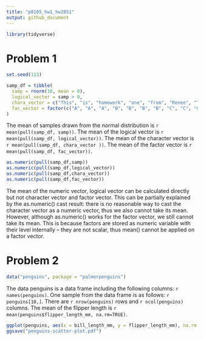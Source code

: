 ```yaml
---
title: "p8105_hw1_hw2851"
output: github_document
---
```


```r
library(tidyverse)

```

# Problem 1

```r

set.seed(123)

samp_df = tibble(
  samp = rnorm(10, mean = 0),
  logical_vector = samp > 0,
  chara_vector = c("This", "is", "homework", "one", "from", "Renee", "This", "is", "a", "homework"),
  fac_vector = factor(c("A", "A", "A", "B", "B", "B", "B", "C", "C", "C"))
)
```
The mean of samples drawn from the normal distribution is `r mean(pull(samp_df, samp))`.
The mean of the logical vector is `r mean(pull(samp_df, logical_vector))`.
The mean of the character vector is `r mean(pull(samp_df, chara_vector ))`.
The mean of the factor vector is `r mean(pull(samp_df, fac_vector))`.


```r
as.numeric(pull(samp_df,samp))
as.numeric(pull(samp_df,logical_vector))
as.numeric(pull(samp_df,chara_vector))
as.numeric(pull(samp_df,fac_vector))
```
The mean of the numeric vector, logical vector can be calculated directly but not character vector and factor vector. This can be partially explained by the as.numeric() cast result: there is no reasonable way to cast the character vector as a numeric vector, thus we also cannot take its mean. 
However, although as.numeric() works for the factor vector, we still cannot take its mean. This is because factors are stored as numeric variable with their level internally -- they are not scalar, thus mean() cannot be applied on a factor vector.

# Problem 2

```r
data("penguins", package = "palmerpenguins")
```
The data penguins is a data frame including the following columns: `r names(penguins)`. One sample from the data frame is as follows: `r penguins[10,]`.
There are `r nrow(penguins)` rows and `r ncol(penguins)` columns.
The mean of the flipper length is `r mean(penguins$flipper_length_mm, na.rm=TRUE)`.

```r
ggplot(penguins, aes(x = bill_length_mm, y = flipper_length_mm), na.rm = TRUE) + geom_point(aes(color = species), na.rm = TRUE)
ggsave("penguins-scatter-plot.pdf")
```

